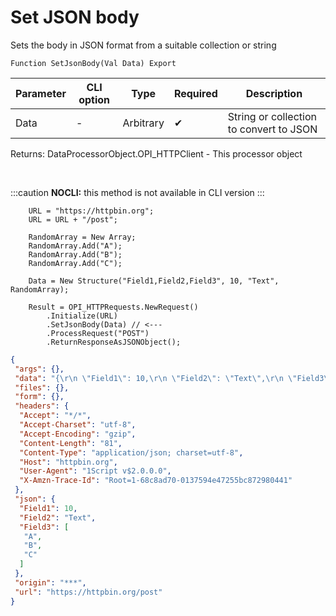 ﻿---
sidebar_position: 3
description: Set JSON body  and other functions to work with HTTP-client in the Open Integration Package, a free open-source integration library for 1C:Enterprise 8, OneScript and CLI
keywords: [1C, 1С, 1С:Enterprise, 1С:Enterprise 8.3, API, Integration, Services, Exchange, OneScript, CLI, HTTP-client]
---


# Set JSON body 
 Sets the body in JSON format from a suitable collection or string



`Function SetJsonBody(Val Data) Export`

  | Parameter | CLI option | Type | Required | Description |
  |-|-|-|-|-|
  | Data | - | Arbitrary | &#x2714; | String or collection to convert to JSON |

  
  Returns:  DataProcessorObject.OPI_HTTPClient - This processor object

<br/>


:::caution
**NOCLI:** this method is not available in CLI version
:::
<br/>


```bsl title="1C:Enterprise/OneScript code example"
    URL = "https://httpbin.org";
    URL = URL + "/post";

    RandomArray = New Array;
    RandomArray.Add("A");
    RandomArray.Add("B");
    RandomArray.Add("C");

    Data = New Structure("Field1,Field2,Field3", 10, "Text", RandomArray);

    Result = OPI_HTTPRequests.NewRequest()
        .Initialize(URL)
        .SetJsonBody(Data) // <---
        .ProcessRequest("POST")
        .ReturnResponseAsJSONObject();
```
 



```json title="Result"
{
 "args": {},
 "data": "{\r\n \"Field1\": 10,\r\n \"Field2\": \"Text\",\r\n \"Field3\": [\r\n  \"A\",\r\n  \"B\",\r\n  \"C\"\r\n ]\r\n}",
 "files": {},
 "form": {},
 "headers": {
  "Accept": "*/*",
  "Accept-Charset": "utf-8",
  "Accept-Encoding": "gzip",
  "Content-Length": "81",
  "Content-Type": "application/json; charset=utf-8",
  "Host": "httpbin.org",
  "User-Agent": "1Script v$2.0.0.0",
  "X-Amzn-Trace-Id": "Root=1-68c8ad70-0137594e47255bc872980441"
 },
 "json": {
  "Field1": 10,
  "Field2": "Text",
  "Field3": [
   "A",
   "B",
   "C"
  ]
 },
 "origin": "***",
 "url": "https://httpbin.org/post"
}
```
